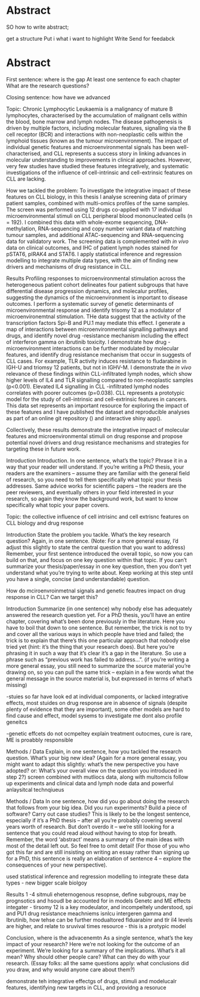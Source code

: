 # Abstract {-}

SO how to write abstract; 

get a structure
Put i what i want to highlight
Write
Send for feedabck 

# Abstract
First sentence: where is the gap
At least one sentence fo each chapter 
What are the research questions? 

Closing sentence: how have we advanced 

Topic: 
Chronic Lymphocytic Leukaemia is a malignancy of mature B lymphocytes, characterised by the accumulation of malignant cells within the blood, bone marrow and lymph nodes. The disease pathogenesis is driven by multiple factors, including molecular features, signalling via the B cell receptor (BCR) and interactions with non-neoplastic cells within the lymphoid tissues (known as the tumour microenvironment). The impact of individual genetic features and microenvironmental signals has been well-characterised, and CLL represents a success story in linking advances in molecular understanding to improvements in clinical approaches. However, very few studies have studied these features integratively, and systematic investigations of the influence of cell-intrinsic and cell-extrinsic features on CLL are lacking.  

How we tackled the problem: 
To investigate the integrative impact of these features on CLL biology, in this thesis I analyse screening data of primary patient samples, combined with multi-omics profiles of the same samples. The screen was performed  using 12 drugs co-applied with 17 individual microenvironmental stimuli on CLL peripheral blood mononucleated cells (n = 192). I combined this data with whole-exome sequencing, DNA-methylation, RNA-sequencing and copy number variant data of matching tumour samples, and additional ATAC-sequencing and RNA-sequencing data for validatory work. The screening data is complemented with *in vivo* data on clinical outcomes, and IHC of patient lymph nodes stained for pSTAT6, pIRAK4 and STAT6.  I apply statistical inference and regression modelling to integrate multiple data types, with the aim of finding new drivers and mechanisms of drug resistance in CLL. 

Results
Profiling responses to microenvironmental stimulation across the heterogeneous patient cohort delineates   four patient subgroups that have differential disease progression dynamics, and molecalur profiles, suggesting the dynamics of the microenvironment is important to disease outcomes.  I perform a systematic survey of genetic determinants of microenvironmental response and identify trisomy 12 as a modulator of microenvironemtnal stimulation. THe data suggest that the activity of the transcription factors Spi-B and PU.1 may mediate this effect. I generate a map of interactions between microenvironmental signalling pathways and drugs, and identify novel drug -resistance mechanism including the effect of interferon gamma on ibrutinib toxicity. I demonstrate how drug - microenvironment interactions can be further modulated by molecular features, and identify drug resistance mechanism that occur in suggests of CLL cases. For example, TLR activity induces resistance to fludarabine in IGH-U and triomsy 12 patients, but not in IGHV-M. I demonstrate the *in vivo* relevance of these findings within CLL-infiltrated lymph nodes, which show higher levels of IL4 and TLR signalling compared to non-neoplastic samples (p<0.001). Elevated IL4 signalling in CLL -infiltrated lymphd nodes correlates with poorer outcomes (p=0.038). CLL represents a prototypic model for the study of cell-intrinsic and cell-extrinsic features in cancers. This data set represents an important resource for exploring the impact of these features and I have published the dataset and reproducible analyses as part of an online git repository () and interactive shiny app(). 

Collectively, these results demonstrate the integrative impact of molecular features and microenvironmental stimuli on drug response and propose potential novel drivers and drug resistance mechanisms and strategies for targeting these in future work. 



Introduction
Introduction. In one sentence, what’s the topic? Phrase it in a way that your reader will understand. If you’re writing a PhD thesis, your readers are the examiners – assume they are familiar with the general field of research, so you need to tell them specifically what topic your thesis addresses. Same advice works for scientific papers – the readers are the peer reviewers, and eventually others in your field interested in your research, so again they know the background work, but want to know specifically what topic your paper covers.

Topic: the collective influence of cell intrisinc and cell extrisnc features on CLL biology and drug response 

Introduction
State the problem you tackle. What’s the key research question? Again, in one sentence. (Note: For a more general essay, I’d adjust this slightly to state the central question that you want to address) Remember, your first sentence introduced the overall topic, so now you can build on that, and focus on one key question within that topic. If you can’t summarize your thesis/paper/essay in one key question, then you don’t yet understand what you’re trying to write about. Keep working at this step until you have a single, concise (and understandable) question.

How do mciroenvroinmetnal signals and genetic feautres impact on drug response in CLL? Can we target this?




Introduction
Summarize (in one sentence) why nobody else has adequately answered the research question yet. For a PhD thesis, you’ll have an entire chapter, covering what’s been done previously in the literature. Here you have to boil that down to one sentence. But remember, the trick is not to try and cover all the various ways in which people have tried and failed; the trick is to explain that there’s this one particular approach that nobody else tried yet (hint: it’s the thing that your research does). But here you’re phrasing it in such a way that it’s clear it’s a gap in the literature. So use a phrase such as “previous work has failed to address…”. (if you’re writing a more general essay, you still need to summarize the source material you’re drawing on, so you can pull the same trick – explain in a few words what the general message in the source material is, but expressed in terms of what’s missing)

-stuies so far have look ed at individual components, or lacked integrative effects, most stuides on drug response are in absence of signals (despite plenty of evidence that they are important), some other models are hard to find cause and effect, model sysems to investigate me dont also profile geneitcs 

-genetic effcets do not ocmpeltey explain treatment outocmes, cure is rare, ME is proabbly responsible 

Methods / Data
Explain, in one sentence, how you tackled the research question. What’s your big new idea? (Again for a more general essay, you might want to adapt this slightly: what’s the new perspective you have adopted? or: What’s your overall view on the question you introduced in step 2?)
screen combined with mutliocs data, along with multomcis follow up experiments and clinical data and lymph node data and powerful anlaysitcal technqiueus 

Methods / Data
In one sentence, how did you go about doing the research that follows from your big idea. Did you run experiments? Build a piece of software? Carry out case studies? This is likely to be the longest sentence, especially if it’s a PhD thesis – after all you’re probably covering several years worth of research. But don’t overdo it – we’re still looking for a sentence that you could read aloud without having to stop for breath. Remember, the word ‘abstract’ means a summary of the main ideas with most of the detail left out. So feel free to omit detail! (For those of you who got this far and are still insisting on writing an essay rather than signing up for a PhD, this sentence is really an elaboration of sentence 4 – explore the consequences of your new perspective).

used statistical inference and regression modelling to integrate these data types - new bigger scale biolgoy 

Results 1 -4
sitmuli eheternogenous resopnse, define subgroups, may be prognsotics and hsoudl be accounted for in models 
Genetc and ME effects integater - tirsomy 12 is a key modeulator, and incompeltely understood, spi and PU1
drug resistance meachniems isnlcu intergeren gamma and Ibrutinib, how tehse can be further modualtored flduarabinr and tlr 
il4 levels are higher, and relate to sruvival times 
resource - this is a protypic model 


Conclusion, where is the advacenemtn 
As a single sentence, what’s the key impact of your research? Here we’re not looking for the outcome of an experiment. We’re looking for a summary of the implications. What’s it all mean? Why should other people care? What can they do with your research. (Essay folks: all the same questions apply: what conclusions did you draw, and why would anyone care about them?)

demonstrate teh integrative effectgs of drugs, stimuli and modelucalr features, identifying new targets in CLL, and providng a resoruce 
